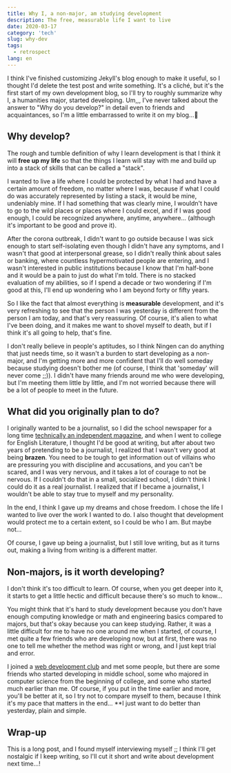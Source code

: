 ```yaml
---
title: Why I, a non-major, am studying development
description: The free, measurable life I want to live
date: 2020-03-17
category: 'tech'
slug: why-dev
tags:
  - retrospect
lang: en
---
```


I think I've finished customizing Jekyll's blog enough to make it useful, so I thought I'd delete the test post and write something. It's a cliché, but it's the first start of my own development blog, so I'll try to roughly summarize why I, a humanities major, started developing. Um,,, I've never talked about the answer to "Why do you develop?" in detail even to friends and acquaintances, so I'm a little embarrassed to write it on my blog...😬

## Why develop?

The rough and tumble definition of why I learn development is that I think it will **free up my life** so that the things I learn will stay with me and build up into a stack of skills that can be called a "stack".

I wanted to live a life where I could be protected by what I had and have a certain amount of freedom, no matter where I was, because if what I could do was accurately represented by listing a stack, it would be mine, undeniably mine. If I had something that was clearly mine, I wouldn't have to go to the wild places or places where I could excel, and if I was good enough, I could be recognized anywhere, anytime, anywhere... (although it's important to be good and prove it).

After the corona outbreak, I didn't want to go outside because I was sick enough to start self-isolating even though I didn't have any symptoms, and I wasn't that good at interpersonal grease, so I didn't really think about sales or banking, where countless hypermotivated people are entering, and I wasn't interested in public institutions because I know that I'm half-bone and it would be a pain to just do what I'm told. There is no stacked evaluation of my abilities, so if I spend a decade or two wondering if I'm good at this, I'll end up wondering who I am beyond forty or fifty years.

So I like the fact that almost everything is **measurable** development, and it's very refreshing to see that the person I was yesterday is different from the person I am today, and that's very reassuring. Of course, it's alien to what I've been doing, and it makes me want to shovel myself to death, but if I think it's all going to help, that's fine.

I don't really believe in people's aptitudes, so I think Ningen can do anything that just needs time, so it wasn't a burden to start developing as a non-major, and I'm getting more and more confident that I'll do well someday because studying doesn't bother me (of course, I think that 'someday' will never come ;;)). I didn't have many friends around me who were developing, but I'm meeting them little by little, and I'm not worried because there will be a lot of people to meet in the future.

## What did you originally plan to do?

I originally wanted to be a journalist, so I did the school newspaper for a long time [technically an independent magazine](https://www.univalli.com/), and when I went to college for English Literature, I thought I'd be good at writing, but after about two years of pretending to be a journalist, I realized that I wasn't very good at being **brazen**. You need to be tough to get information out of villains who are pressuring you with discipline and accusations, and you can't be scared, and I was very nervous, and it takes a lot of courage to not be nervous. If I couldn't do that in a small, socialized school, I didn't think I could do it as a real journalist. I realized that if I became a journalist, I wouldn't be able to stay true to myself and my personality.

In the end, I think I gave up my dreams and chose freedom. I chose the life I wanted to live over the work I wanted to do. I also thought that development would protect me to a certain extent, so I could be who I am. But maybe not...

Of course, I gave up being a journalist, but I still love writing, but as it turns out, making a living from writing is a different matter.

## Non-majors, is it worth developing?

I don't think it's too difficult to learn. Of course, when you get deeper into it, it starts to get a little hectic and difficult because there's so much to know...

You might think that it's hard to study development because you don't have enough computing knowledge or math and engineering basics compared to majors, but that's okay because you can keep studying. Rather, it was a little difficult for me to have no one around me when I started, of course, I met quite a few friends who are developing now, but at first, there was no one to tell me whether the method was right or wrong, and I just kept trial and error.

I joined a [web development club](https://www.facebook.com/p.rogramming3k/) and met some people, but there are some friends who started developing in middle school, some who majored in computer science from the beginning of college, and some who started much earlier than me. Of course, if you put in the time earlier and more, you'll be better at it, so I try not to compare myself to them, because I think it's my pace that matters in the end... \*\*I just want to do better than yesterday, plain and simple.

## Wrap-up

This is a long post, and I found myself interviewing myself ;; I think I'll get nostalgic if I keep writing, so I'll cut it short and write about development next time...!
